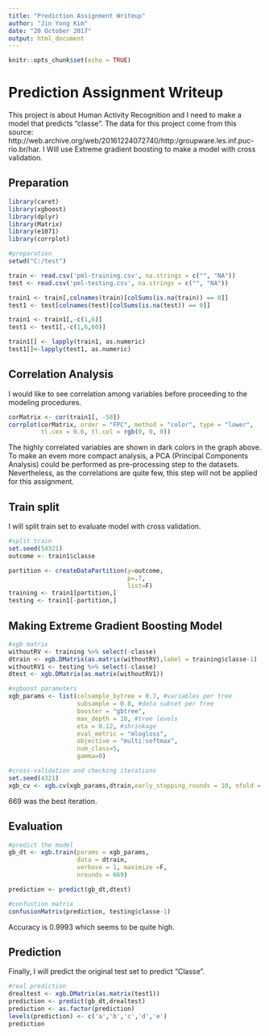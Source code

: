 ---
title: "Prediction Assignment Writeup"
author: "Jin Yong Kim"
date: "20 October 2017"
output: html_document
---

```{r setup, include=FALSE}
knitr::opts_chunk$set(echo = TRUE)
```

# Prediction Assignment Writeup

This project is about Human Activity Recognition and I need to make a model that predicts "classe". The data for this project come from this source: http://web.archive.org/web/20161224072740/http:/groupware.les.inf.puc-rio.br/har. I Will use Extreme gradient boosting to make a model with cross validation.


## Preparation

```{r}
library(caret)
library(xgboost)
library(dplyr)
library(Matrix)
library(e1071)
library(corrplot)

#preparation
setwd("C:/test")

train <- read.csv('pml-training.csv', na.strings = c("", "NA"))
test <- read.csv('pml-testing.csv', na.strings = c("", "NA"))

train1 <- train[,colnames(train)[colSums(is.na(train)) == 0]]
test1 <- test[colnames(test)[colSums(is.na(test)) == 0]]

train1 <- train1[,-c(1,6)]
test1 <- test1[,-c(1,6,60)]

train1[] <- lapply(train1, as.numeric)
test1[]<-lapply(test1, as.numeric)
```

## Correlation Analysis

I would like to see correlation among variables before proceeding to the modeling procedures.
```{r}
corMatrix <- cor(train1[, -58])
corrplot(corMatrix, order = "FPC", method = "color", type = "lower", 
         tl.cex = 0.6, tl.col = rgb(0, 0, 0))
```

The highly correlated variables are shown in dark colors in the graph above. To make an evem more compact analysis, a PCA (Principal Components Analysis) could be performed as pre-processing step to the datasets. Nevertheless, as the correlations are quite few, this step will not be applied for this assignment. 

## Train split
I will split train set to evaluate model with cross validation.
```{r}
#split train 
set.seed(54321)
outcome <- train1$classe

partition <- createDataPartition(y=outcome,
                                 p=.7,
                                 list=F)
training <- train1[partition,]
testing <- train1[-partition,]
```

## Making Extreme Gradient Boosting Model
```{r}
#xgb matrix
withoutRV <- training %>% select(-classe)
dtrain <- xgb.DMatrix(as.matrix(withoutRV),label = training$classe-1)
withoutRV1 <- testing %>% select(-classe)
dtest <- xgb.DMatrix(as.matrix(withoutRV1))

#xgboost parameters
xgb_params <- list(colsample_bytree = 0.7, #variables per tree 
                   subsample = 0.8, #data subset per tree 
                   booster = "gbtree",
                   max_depth = 10, #tree levels
                   eta = 0.12, #shrinkage
                   eval_metric = "mlogloss", 
                   objective = "multi:softmax",
                   num_class=5,
                   gamma=0)    

#cross-validation and checking iterations
set.seed(4321)
xgb_cv <- xgb.cv(xgb_params,dtrain,early_stopping_rounds = 10, nfold = 4, print_every_n = 5, nrounds=1000) 
```
669 was the best iteration.

## Evaluation
```{r}
#predict the model
gb_dt <- xgb.train(params = xgb_params,
                   data = dtrain,
                   verbose = 1, maximize =F,
                   nrounds = 669)

prediction <- predict(gb_dt,dtest)

#confustion matrix
confusionMatrix(prediction, testing$classe-1)
```
Accuracy is 0.9993 which seems to be quite high.

## Prediction
Finally, I will predict the original test set to predict "Classe".

```{r}
#real prediction
drealtest <- xgb.DMatrix(as.matrix(test1))
prediction <- predict(gb_dt,drealtest)
prediction <- as.factor(prediction)
levels(prediction) <- c('a','b','c','d','e')
prediction
```
